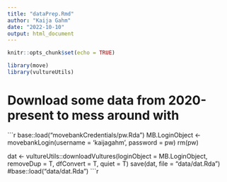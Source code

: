 ```yaml
---
title: "dataPrep.Rmd"
author: "Kaija Gahm"
date: "2022-10-10"
output: html_document
---
```


```r
knitr::opts_chunk$set(echo = TRUE)
```

```r
library(move)
library(vultureUtils)
```

# Download some data from 2020-present to mess around with
```r
base::load("movebankCredentials/pw.Rda")
MB.LoginObject <- movebankLogin(username = 'kaijagahm', password = pw)
rm(pw)

dat <- vultureUtils::downloadVultures(loginObject = MB.LoginObject, removeDup = T, dfConvert = T, quiet = T)
save(dat, file = "data/dat.Rda")
#base::load("data/dat.Rda")
```r